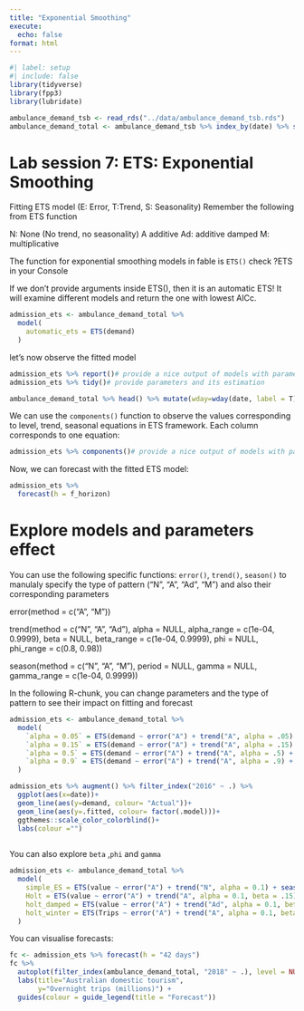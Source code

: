 ```yaml
---
title: "Exponential Smoothing"
execute:
  echo: false
format: html
---
```



```r
#| label: setup
#| include: false
library(tidyverse)
library(fpp3)
library(lubridate)

ambulance_demand_tsb <- read_rds("../data/ambulance_demand_tsb.rds")
ambulance_demand_total <- ambulance_demand_tsb %>% index_by(date) %>% summarise(demand=sum(demand))
```

# Lab session 7: ETS: Exponential Smoothing

Fitting ETS model (E: Error, T:Trend, S: Seasonality)
Remember the following from ETS function

N: None (No trend, no seasonality)
A  additive
Ad: additive damped
M: multiplicative

The function for exponential smoothing models in fable is `ETS()`
check ?ETS in your Console

If we don't provide arguments inside ETS(), then it is an automatic ETS! It will examine different models and return the one with lowest AICc.


```r
admission_ets <- ambulance_demand_total %>%
  model(
    automatic_ets = ETS(demand)
  )
```

let's now observe the fitted model

```r
admission_ets %>% report()# provide a nice output of models with parameters estimated
admission_ets %>% tidy()# provide parameters and its estimation

ambulance_demand_total %>% head() %>% mutate(wday=wday(date, label = T))
```

We can use the `components()` function to observe the values corresponding to level, trend, seasonal equations in ETS framework. Each column corresponds to one equation:

```r
admission_ets %>% components()# provide a nice output of models with parameters estimated
```

Now, we can forecast with the fitted ETS model:

```r
admission_ets %>%
  forecast(h = f_horizon) 
```


# Explore models and parameters effect 

You can use the following specific functions: `error()`, `trend()`, `season()` to manulaly specify the type of pattern ("N", "A", "Ad", "M") and also their corresponding parameters

error(method = c("A", "M"))

trend(method = c("N", "A", "Ad"),
      alpha = NULL, alpha_range = c(1e-04, 0.9999),
      beta = NULL, beta_range = c(1e-04, 0.9999),
      phi = NULL, phi_range = c(0.8, 0.98))

season(method = c("N", "A", "M"), period = NULL,
       gamma = NULL, gamma_range = c(1e-04, 0.9999))

In the following R-chunk, you can change parameters and the type of pattern to see their impact on fitting and forecast
  
```r
admission_ets <- ambulance_demand_total %>%
  model(
    `alpha = 0.05` = ETS(demand ~ error("A") + trend("A", alpha = .05) + season("N")),
    `alpha = 0.15` = ETS(demand ~ error("A") + trend("A", alpha = .15) + season("N")),
    `alpha = 0.5` = ETS(demand ~ error("A") + trend("A", alpha = .5) + season("N")),
    `alpha = 0.9` = ETS(demand ~ error("A") + trend("A", alpha = .9) + season("N"))
  )

admission_ets %>% augment() %>% filter_index("2016" ~ .) %>% 
  ggplot(aes(x=date))+
  geom_line(aes(y=demand, colour= "Actual"))+
  geom_line(aes(y=.fitted, colour= factor(.model)))+
  ggthemes::scale_color_colorblind()+
  labs(colour ="")
  
```

You can also explore `beta` ,`phi` and `gamma`

```r
admission_ets <- ambulance_demand_total %>%
  model(
    simple_ES = ETS(value ~ error("A") + trend("N", alpha = 0.1) + season("N")),
    Holt = ETS(value ~ error("A") + trend("A", alpha = 0.1, beta = .15) + season("N")),
    holt_damped = ETS(value ~ error("A") + trend("Ad", alpha = 0.1, beta = .1, phi = .8) + season("N")),
    holt_winter = ETS(Trips ~ error("A") + trend("A", alpha = 0.1, beta = .1) + season("A", gamma = .05))
  )
```

You can visualise forecasts:

```r
fc <- admission_ets %>% forecast(h = "42 days")
fc %>%
  autoplot(filter_index(ambulance_demand_total, "2018" ~ .), level = NULL) +
  labs(title="Australian domestic tourism",
       y="Overnight trips (millions)") +
  guides(colour = guide_legend(title = "Forecast"))
```